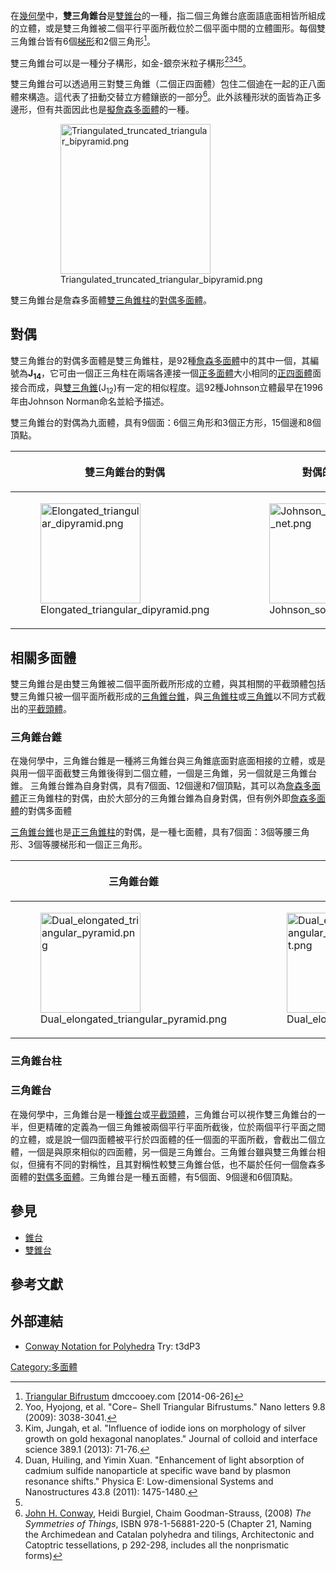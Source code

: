 {{Link style|time=2015-12-13T15:58:24+00:00}}
{{Polyhedronbox
| name = 雙三角錐台
| polyhedron = 雙三角錐台
| imagename = Triangular bifrustum.png
| rotating = Triangular bifrustum.png
| rinfo = 雙三角錐台
| Type = 雙錐台<br/>對偶[[詹森多面體|詹森多面體]]
| Face = 8
| Edge = 15
| Vertice = 9
| Face_type = 6個[[梯形|梯形]]、2個三角形
| Symmetry_group = [[Symmetry_group#Three_dimensions|''D''<sub>''3h''</sub>]], [3,2], (*n33)
| dual = [[雙三角錐柱|雙三角錐柱]]
| Properties =凸多面体
| 3d_image = Dual elongated triangular dipyramid.png
| dual_image = Elongated_triangular_dipyramid.png
| net_image = Dual_elongated_triangular_dipyramid_net.png
}}
在[[幾何學|幾何學]]中，'''雙三角錐台'''是[[雙錐台|雙錐台]]的一種，指二個三角錐台底面語底面相皆所組成的立體，或是雙三角錐被二個平行平面所截位於二個平面中間的立體圖形。每個雙三角錐台皆有6個[[梯形|梯形]]和2個三角形<ref>[http://dmccooey.com/polyhedra/TriangularBifrustum.html Triangular Bifrustum] {{Wayback|url=http://dmccooey.com/polyhedra/TriangularBifrustum.html |date=20190822143631 }} dmccooey.com [2014-06-26]</ref>。

雙三角錐台可以是一種分子構形，如金-銀奈米粒子構形<ref>Yoo, Hyojong, et al. "Core− Shell Triangular Bifrustums." Nano letters 9.8 (2009): 3038-3041.</ref><ref name="#1">Kim, Jungah, et al. "Influence of iodide ions on morphology of silver growth on gold hexagonal nanoplates." Journal of colloid and interface science 389.1 (2013): 71-76.</ref><ref>Duan, Huiling, and Yimin Xuan. "Enhancement of light absorption of cadmium sulfide nanoparticle at specific wave band by plasmon resonance shifts." Physica E: Low-dimensional Systems and Nanostructures 43.8 (2011): 1475-1480.</ref><ref name="#1"/>。

雙三角錐台可以透過用三對雙三角錐（二個正四面體）包住二個迪在一起的正八面體來構造。這代表了扭動交替立方體鑲嵌的一部分<ref>[[John_Horton_Conway|John H. Conway]], Heidi Burgiel, Chaim Goodman-Strauss, (2008) ''The Symmetries of Things'', ISBN 978-1-56881-220-5 (Chapter 21, Naming the Archimedean and Catalan polyhedra and tilings, Architectonic and Catoptric tessellations, p 292-298, includes all the nonprismatic forms)</ref>。此外該種形狀的面皆為正多邊形，但有共面因此也是[[擬詹森多面體|擬詹森多面體]]的一種。
:[[File:Triangulated_truncated_triangular_bipyramid.png|240px]]

雙三角錐台是詹森多面體[[雙三角錐柱|雙三角錐柱]]的[[對偶多面體|對偶多面體]]。

== 對偶 ==
{{main|雙三角錐柱}}
雙三角錐台的對偶多面體是雙三角錐柱，是92種[[詹森多面體|詹森多面體]]中的其中一個，其編號為'''J<sub>14</sub>'''，它可由一個正三角柱在兩端各連接一個[[柏拉圖立體|正多面體]]大小相同的[[正四面體|正四面體]]面接合而成，與[[雙三角錐|雙三角錐]](J<sub>12</sub>)有一定的相似程度。這92種Johnson立體最早在1996年由Johnson Norman命名並給予描述。

雙三角錐台的對偶為九面體，具有9個面：6個三角形和3個正方形，15個邊和8個頂點。
{| class=wikitable width=320
|- valign=top
!雙三角錐台的對偶
!對偶的[[展開圖|展開圖]]
|- valign=top
|[[File:Elongated_triangular_dipyramid.png|160px]]
|[[File:Johnson_solid_14_net.png|160px]]
|}

== 相關多面體 ==
雙三角錐台是由雙三角錐被二個平面所截所形成的立體，與其相關的平截頭體包括雙三角錐只被一個平面所截形成的[[三角錐台錐|三角錐台錐]]，與[[三角錐柱|三角錐柱]]或[[三角錐|三角錐]]以不同方式截出的[[平截頭體|平截頭體]]。

=== 三角錐台錐 ===
在幾何學中，三角錐台錐是一種將三角錐台與三角錐底面對底面相接的立體，或是與用一個平面截雙三角錐後得到二個立體，一個是三角錐，另一個就是三角錐台錐。
三角錐台錐為自身對偶，具有7個面、12個邊和7個頂點，其可以為[[詹森多面體|詹森多面體]]正三角錐柱的對偶，由於大部分的三角錐台錐為自身對偶，但有例外即[[詹森多面體|詹森多面體]]的對偶多面體

[[三角錐台錐|三角錐台錐]]也是[[正三角錐柱|正三角錐柱]]的對偶，是一種七面體，具有7個面：3個等腰三角形、3個等腰梯形和一個正三角形。
{| class=wikitable width=320
|- valign=top
!三角錐台錐
!三角錐台錐的[[展開圖|展開圖]]
|- valign=top
|[[File:Dual_elongated_triangular_pyramid.png|160px]]
|[[File:Dual_elongated_triangular_pyramid_net.png|160px]]
|}

=== 三角錐台柱 ===
=== 三角錐台 ===
{{Polyhedronbox
| name = 三角錐台
| polyhedron = 三角錐台
| imagename = 截一角正四面體.gif
| rotating = 截一角正四面體.gif
| rinfo = 三角錐台
| Type = [[錐台|錐台]]
| Face = 5
| Edge = 9
| Vertice = 6
| Face_type = ''3''個[[梯形|梯形]]，2個三角形
| Symmetry_group = [[:en:Symmetry_group#Three_dimensions|C<sub>''3''v</sub>]], [1,''3''], (*''33'')
| dual = 不對稱[[雙三角錐|雙三角錐]]
| Properties =凸多面体
| dual_image = 
| net_image = 
}}
在幾何學中，三角錐台是一種[[錐台|錐台]]或[[平截頭體|平截頭體]]，三角錐台可以視作雙三角錐台的一半，但更精確的定義為一個三角錐被兩個平行平面所截後，位於兩個平行平面之間的立體，或是說一個四面體被平行於四面體的任一個面的平面所截，會截出二個立體，一個是與原來相似的四面體，另一個是三角錐台。三角錐台雖與雙三角錐台相似，但擁有不同的對稱性，且其對稱性較雙三角錐台低，也不屬於任何一個詹森多面體的[[對偶多面體|對偶多面體]]。三角錐台是一種五面體，有5個面、9個邊和6個頂點。

== 參見 ==
*[[錐台|錐台]]
*[[雙錐台|雙錐台]]

== 參考文獻 ==
{{Reflist}}

== 外部連結 ==
*[http://www.georgehart.com/virtual-polyhedra/conway_notation.html Conway Notation for Polyhedra] {{Wayback|url=http://www.georgehart.com/virtual-polyhedra/conway_notation.html |date=20141129085342 }} Try: t3dP3

{{錐體與柱體}}

[[Category:多面體|Category:多面體]]